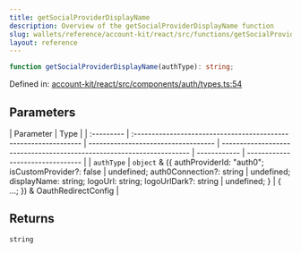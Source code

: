 ```yaml
---
title: getSocialProviderDisplayName
description: Overview of the getSocialProviderDisplayName function
slug: wallets/reference/account-kit/react/src/functions/getSocialProviderDisplayName
layout: reference
---
```


```ts
function getSocialProviderDisplayName(authType): string;
```

Defined in: [account-kit/react/src/components/auth/types.ts:54](https://github.com/alchemyplatform/aa-sdk/blob/49e74eee8606f480b200b4612d00d950da8a8742/account-kit/react/src/components/auth/types.ts#L54)

## Parameters

| Parameter  | Type                                                             |
| :--------- | :--------------------------------------------------------------- | ----------------------------------- | --------------------------------------------------------------------- | ------------ | -------------------------------- |
| `authType` | `object` & (\{ authProviderId: "auth0"; isCustomProvider?: false | undefined; auth0Connection?: string | undefined; displayName: string; logoUrl: string; logoUrlDark?: string | undefined; } | \{ ...; }) & OauthRedirectConfig |

## Returns

`string`
